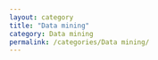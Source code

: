 ```yaml
---
layout: category
title: "Data mining"
category: Data mining
permalink: /categories/Data mining/
---
```

